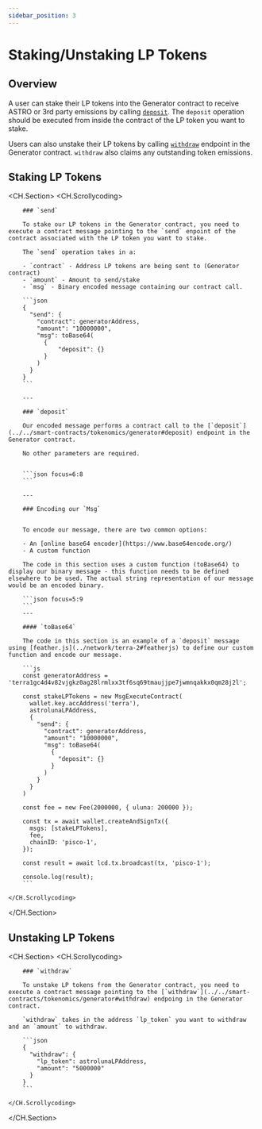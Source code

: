 ```yaml
---
sidebar_position: 3
---
```


# Staking/Unstaking LP Tokens

## Overview

A user can stake their LP tokens into the Generator contract to receive ASTRO or 3rd party emissions by calling [`deposit`](../../smart-contracts/tokenomics/generator#deposit). The `deposit` operation should be executed from inside the contract of the LP token you want to stake.

Users can also unstake their LP tokens by calling [`withdraw`](../../smart-contracts/tokenomics/generator#withdraw) endpoint in the Generator contract. `withdraw` also claims any outstanding token emissions.

## Staking LP Tokens

<CH.Section>
    <CH.Scrollycoding>

        ### `send`

        To stake our LP tokens in the Generator contract, you need to execute a contract message pointing to the `send` enpoint of the contract associated with the LP token you want to stake.

        The `send` operation takes in a: 

        - `contract` - Address LP tokens are being sent to (Generator contract) 
        - `amount` - Amount to send/stake 
        - `msg` - Binary encoded message containing our contract call.

        ```json
        {
          "send": {
            "contract": generatorAddress,
            "amount": "10000000",
            "msg": toBase64(
              {
                  "deposit": {}
              }
            )
          }
        }
        ```

        ---

        ### `deposit`

        Our encoded message performs a contract call to the [`deposit`](../../smart-contracts/tokenomics/generator#deposit) endpoint in the Generator contract. 

        No other parameters are required.


        ```json focus=6:8
        ```

        ---

        ### Encoding our `Msg`


        To encode our message, there are two common options:

        - An [online base64 encoder](https://www.base64encode.org/)
        - A custom function

        The code in this section uses a custom function (toBase64) to display our binary message - this function needs to be defined elsewhere to be used. The actual string representation of our message would be an encoded binary.

        ```json focus=5:9
        ```
        --- 

        #### `toBase64`

        The code in this section is an example of a `deposit` message using [feather.js](../network/terra-2#featherjs) to define our custom function and encode our message.

        ```js
        const generatorAddress = 'terra1gc4d4v82vjgkz0ag28lrmlxx3tf6sq69tmaujjpe7jwmnqakkx0qm28j2l';

        const stakeLPTokens = new MsgExecuteContract(
          wallet.key.accAddress('terra'),
          astrolunaLPAddress,
          {
            "send": {
              "contract": generatorAddress,
              "amount": "10000000",
              "msg": toBase64(
                {
                  "deposit": {}
                }
              )
            }
          }
        )

        const fee = new Fee(2000000, { uluna: 200000 });

        const tx = await wallet.createAndSignTx({
          msgs: [stakeLPTokens],
          fee,
          chainID: 'pisco-1',
        });

        const result = await lcd.tx.broadcast(tx, 'pisco-1');

        console.log(result);
        ```

    </CH.Scrollycoding>
</CH.Section> 

## Unstaking LP Tokens

<CH.Section>
    <CH.Scrollycoding>

        ### `withdraw`

        To unstake LP tokens from the Generator contract, you need to execute a contract message pointing to the [`withdraw`](../../smart-contracts/tokenomics/generator#withdraw) endpoing in the Generator contract. 

        `withdraw` takes in the address `lp_token` you want to withdraw and an `amount` to withdraw. 

        ```json
        {
          "withdraw": {
            "lp_token": astrolunaLPAddress,
            "amount": "5000000"
          }
        }
        ```

    </CH.Scrollycoding>
</CH.Section> 